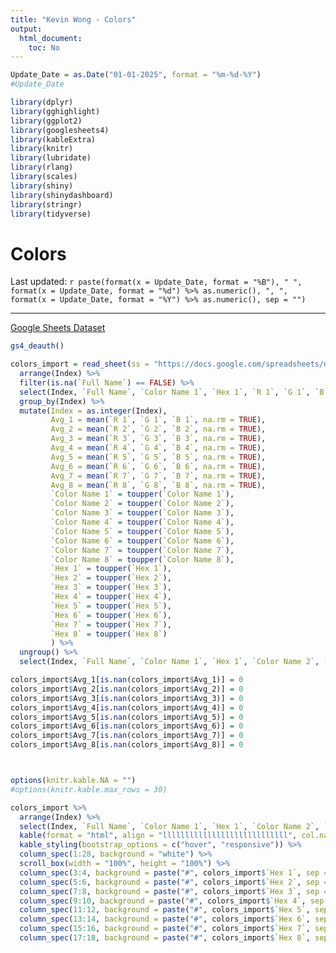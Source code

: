 ```yaml
---
title: "Kevin Wong - Colors"
output:
  html_document:
    toc: No
---
```


```r
Update_Date = as.Date("01-01-2025", format = "%m-%d-%Y")
#Update_Date

library(dplyr)
library(gghighlight)
library(ggplot2)
library(googlesheets4)
library(kableExtra)
library(knitr)
library(lubridate)
library(rlang)
library(scales)
library(shiny)
library(shinydashboard)
library(stringr)
library(tidyverse)
```

<style>
h3 {
   font-family: Tahoma;
   color: black;
}
</style>

<h1>Colors</h1>

<p class="last-updated">
Last updated: `r paste(format(x = Update_Date, format = "%B"), " ", format(x = Update_Date, format = "%d") %>% as.numeric(), ", ", format(x = Update_Date, format = "%Y") %>% as.numeric(), sep = "")`
</p>

<hr />


[Google Sheets Dataset](https://docs.google.com/spreadsheets/d/1_jY_9L3TU_5szudWYH3-8iqOaE6TjUBaLS_rTDHzeyU){target="_blank"}

```r
gs4_deauth()

colors_import = read_sheet(ss = "https://docs.google.com/spreadsheets/d/1_jY_9L3TU_5szudWYH3-8iqOaE6TjUBaLS_rTDHzeyU", sheet = "All Teams") %>%
  arrange(Index) %>%
  filter(is.na(`Full Name`) == FALSE) %>%
  select(Index, `Full Name`, `Color Name 1`, `Hex 1`, `R 1`, `G 1`, `B 1`, `Color Name 2`, `Hex 2`, `R 2`, `G 2`, `B 2`, `Color Name 3`, `Hex 3`, `R 3`, `G 3`, `B 3`, `Color Name 4`, `Hex 4`, `R 4`, `G 4`, `B 4`, `Color Name 5`, `Hex 5`, `R 5`, `G 5`, `B 5`, `Color Name 6`, `Hex 6`, `R 6`, `G 6`, `B 6`, `Color Name 7`, `Hex 7`, `R 7`, `G 7`, `B 7`, `Color Name 8`, `Hex 8`, `R 8`, `G 8`, `B 8`, League, Conference, Division, Location, Nickname, City, State, `College/Pros`, `School Name`, `Old Conference`) %>%
  group_by(Index) %>%
  mutate(Index = as.integer(Index),
         Avg_1 = mean(`R 1`, `G 1`, `B 1`, na.rm = TRUE),
         Avg_2 = mean(`R 2`, `G 2`, `B 2`, na.rm = TRUE),
         Avg_3 = mean(`R 3`, `G 3`, `B 3`, na.rm = TRUE),
         Avg_4 = mean(`R 4`, `G 4`, `B 4`, na.rm = TRUE),
         Avg_5 = mean(`R 5`, `G 5`, `B 5`, na.rm = TRUE),
         Avg_6 = mean(`R 6`, `G 6`, `B 6`, na.rm = TRUE),
         Avg_7 = mean(`R 7`, `G 7`, `B 7`, na.rm = TRUE),
         Avg_8 = mean(`R 8`, `G 8`, `B 8`, na.rm = TRUE),
         `Color Name 1` = toupper(`Color Name 1`),
         `Color Name 2` = toupper(`Color Name 2`),
         `Color Name 3` = toupper(`Color Name 3`),
         `Color Name 4` = toupper(`Color Name 4`),
         `Color Name 5` = toupper(`Color Name 5`),
         `Color Name 6` = toupper(`Color Name 6`),
         `Color Name 7` = toupper(`Color Name 7`),
         `Color Name 8` = toupper(`Color Name 8`),
         `Hex 1` = toupper(`Hex 1`),
         `Hex 2` = toupper(`Hex 2`),
         `Hex 3` = toupper(`Hex 3`),
         `Hex 4` = toupper(`Hex 4`),
         `Hex 5` = toupper(`Hex 5`),
         `Hex 6` = toupper(`Hex 6`),
         `Hex 7` = toupper(`Hex 7`),
         `Hex 8` = toupper(`Hex 8`)
         ) %>%
  ungroup() %>%
  select(Index, `Full Name`, `Color Name 1`, `Hex 1`, `Color Name 2`, `Hex 2`, `Color Name 3`, `Hex 3`, `Color Name 4`, `Hex 4`, `Color Name 5`, `Hex 5`, `Color Name 6`, `Hex 6`, `Color Name 7`, `Hex 7`, `Color Name 8`, `Hex 8`, League, Conference, Division, Location, Nickname, City, State, `College/Pros`, `School Name`, `Old Conference`, Avg_1, Avg_2, Avg_3, Avg_4, Avg_5, Avg_6, Avg_7, Avg_8)

colors_import$Avg_1[is.nan(colors_import$Avg_1)] = 0
colors_import$Avg_2[is.nan(colors_import$Avg_2)] = 0
colors_import$Avg_3[is.nan(colors_import$Avg_3)] = 0
colors_import$Avg_4[is.nan(colors_import$Avg_4)] = 0
colors_import$Avg_5[is.nan(colors_import$Avg_5)] = 0
colors_import$Avg_6[is.nan(colors_import$Avg_6)] = 0
colors_import$Avg_7[is.nan(colors_import$Avg_7)] = 0
colors_import$Avg_8[is.nan(colors_import$Avg_8)] = 0



options(knitr.kable.NA = "")
#options(knitr.kable.max_rows = 30)

colors_import %>%
  arrange(Index) %>%
  select(Index, `Full Name`, `Color Name 1`, `Hex 1`, `Color Name 2`, `Hex 2`, `Color Name 3`, `Hex 3`, `Color Name 4`, `Hex 4`, `Color Name 5`, `Hex 5`, `Color Name 6`, `Hex 6`, `Color Name 7`, `Hex 7`, `Color Name 8`, `Hex 8`, League, Conference, Division, Location, Nickname, City, State, `College/Pros`, `School Name`, `Old Conference`) %>%
  kable(format = "html", align = "llllllllllllllllllllllllllll", col.names = c("Index", "Full Name", "Color Name 1", "Hex 1", "Color Name 2", "Hex 2", "Color Name 3", "Hex 3", "Color Name 4", "Hex 4", "Color Name 5", "Hex 5", "Color Name 6", "Hex 6", "Color Name 7", "Hex 7", "Color Name 8", "Hex 8", "League", "Conference", "Division", "Location", "Nickname", "City", "State", "College/Pros", "School Name", "Old Conference")) %>%
  kable_styling(bootstrap_options = c("hover", "responsive")) %>%
  column_spec(1:28, background = "white") %>%
  scroll_box(width = "100%", height = "100%") %>%
  column_spec(3:4, background = paste("#", colors_import$`Hex 1`, sep = ""), color = case_when(colors_import$Avg_1 > 130 ~ "black", .default = "white")) %>%
  column_spec(5:6, background = paste("#", colors_import$`Hex 2`, sep = ""), color = case_when(colors_import$Avg_2 > 130 ~ "black", .default = "white")) %>%
  column_spec(7:8, background = paste("#", colors_import$`Hex 3`, sep = ""), color = case_when(colors_import$Avg_3 > 130 ~ "black", .default = "white")) %>%
  column_spec(9:10, background = paste("#", colors_import$`Hex 4`, sep = ""), color = case_when(colors_import$Avg_4 > 130 ~ "black", .default = "white")) %>%
  column_spec(11:12, background = paste("#", colors_import$`Hex 5`, sep = ""), color = case_when(colors_import$Avg_5 > 130 ~ "black", .default = "white")) %>%
  column_spec(13:14, background = paste("#", colors_import$`Hex 6`, sep = ""), color = case_when(colors_import$Avg_6 > 130 ~ "black", .default = "white")) %>%
  column_spec(15:16, background = paste("#", colors_import$`Hex 7`, sep = ""), color = case_when(colors_import$Avg_7 > 130 ~ "black", .default = "white")) %>%
  column_spec(17:18, background = paste("#", colors_import$`Hex 8`, sep = ""), color = case_when(colors_import$Avg_8 > 130 ~ "black", .default = "white"))
```






